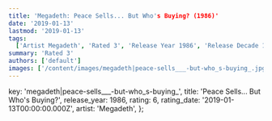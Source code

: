 ```yaml
---
title: 'Megadeth: Peace Sells... But Who's Buying? (1986)'
date: '2019-01-13'
lastmod: '2019-01-13'
tags:
  ['Artist Megadeth', 'Rated 3', 'Release Year 1986', 'Release Decade 1980']
summary: 'Rated 3'
authors: ['default']
images: ['/content/images/megadeth|peace-sells___-but-who_s-buying_.jpg']
---
```


  key: 'megadeth|peace-sells___-but-who_s-buying_',
  title: 'Peace Sells... But Who's Buying?',
  release_year: 1986,
  rating: 6,
  rating_date: '2019-01-13T00:00:00.000Z',
  artist: 'Megadeth',
};

<MusicRating data={data} />

